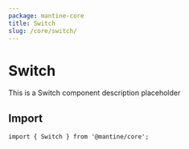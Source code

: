 ```yaml
---
package: mantine-core
title: Switch
slug: /core/switch/
---
```



# Switch

This is a Switch component description placeholder

<PageHeader
  source="mantine-core/src/Switch/Switch.tsx"
  docs="core/Switch.mdx"
  package="@mantine/core"
/>

## Import

```tsx
import { Switch } from '@mantine/core';
```

<PropsTable component="Switch" />
